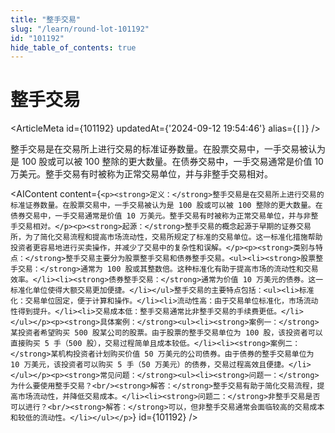 ```yaml
---
title: "整手交易"
slug: "/learn/round-lot-101192"
id: "101192"
hide_table_of_contents: true
---
```



# 整手交易

<ArticleMeta id={101192} updatedAt={'2024-09-12 19:54:46'} alias={`[]`} />
<div className='border-solid border-b border-t-0 my-4 border-[var(--ifm-color-gray-300)]' />

整手交易是在交易所上进行交易的标准证券数量。在股票交易中，一手交易被认为是 100 股或可以被 100 整除的更大数量。在债券交易中，一手交易通常是价值 10 万美元。整手交易有时被称为正常交易单位，并与非整手交易相对。

<AIContent content={`<p><strong>定义：</strong>整手交易是在交易所上进行交易的标准证券数量。在股票交易中，一手交易被认为是 100 股或可以被 100 整除的更大数量。在债券交易中，一手交易通常是价值 10 万美元。整手交易有时被称为正常交易单位，并与非整手交易相对。</p><p><strong>起源：</strong>整手交易的概念起源于早期的证券交易所，为了简化交易流程和提高市场流动性，交易所规定了标准的交易单位。这一标准化措施帮助投资者更容易地进行买卖操作，并减少了交易中的复杂性和误解。</p><p><strong>类别与特点：</strong>整手交易主要分为股票整手交易和债券整手交易。<ul><li><strong>股票整手交易：</strong>通常为 100 股或其整数倍。这种标准化有助于提高市场的流动性和交易效率。</li><li><strong>债券整手交易：</strong>通常为价值 10 万美元的债券。这一标准化单位使得大额交易更加便捷。</li></ul>整手交易的主要特点包括：<ul><li>标准化：交易单位固定，便于计算和操作。</li><li>流动性高：由于交易单位标准化，市场流动性得到提升。</li><li>交易成本低：整手交易通常比非整手交易的手续费更低。</li></ul></p><p><strong>具体案例：</strong><ul><li><strong>案例一：</strong>某投资者希望购买 500 股某公司的股票。由于股票的整手交易单位为 100 股，该投资者可以直接购买 5 手（500 股），交易过程简单且成本较低。</li><li><strong>案例二：</strong>某机构投资者计划购买价值 50 万美元的公司债券。由于债券的整手交易单位为 10 万美元，该投资者可以购买 5 手（50 万美元）的债券，交易过程高效且便捷。</li></ul></p><p><strong>常见问题：</strong><ul><li><strong>问题一：</strong>为什么要使用整手交易？<br/><strong>解答：</strong>整手交易有助于简化交易流程，提高市场流动性，并降低交易成本。</li><li><strong>问题二：</strong>非整手交易是否可以进行？<br/><strong>解答：</strong>可以，但非整手交易通常会面临较高的交易成本和较低的流动性。</li></ul></p>`} id={101192} />
